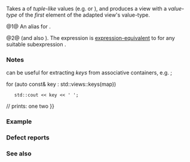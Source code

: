 {{cpp/ranges/view title|keys}}
{{cpp/ranges/navbar}}

{{dcl begin}}
{{dcl header|ranges}}
{{dcl|num=1|since=c++20|1=
template&lt; class R &gt;
using keys_view = ranges::elements_view&lt;R, 0&gt;;
}}
{{dcl|num=2|since=c++20|1=
namespace views {
    inline constexpr auto keys = ranges::elements&lt;0&gt;;
}
}}
{{dcl end}}

Takes a {{lconcept|view}} of ''tuple-like'' values (e.g. {{lc|std::tuple}} or {{lc|std::pair}}), and produces a view with a ''value-type'' of the ''first'' element of the adapted view's value-type.

@1@ An alias for {{c|ranges::elements_view&lt;R, 0&gt;}}.

@2@ {{named req|RangeAdaptorObject}} (and also {{named req|RangeAdaptorClosureObject}}). The expression {{c|views::keys(e)}} is [[cpp/language/expressions#Expression-equivalence|expression-equivalent]] to {{c|keys_view&lt;views::all_t&lt;decltype((e))&gt;&gt;{e} }} for any suitable subexpression {{c|e}}.

===Notes===
{{lc|keys_view}} can be useful for extracting ''keys'' from associative containers, e.g.
{{source|1=
std::map&lt;std::string, int&gt; map{{"one", 1}, {"two", 2}};

for (auto const&amp; key : std::views::keys(map))
    std::cout &lt;&lt; key &lt;&lt; ' ';
// prints: one two
}}

===Example===
{{example
|Displays values for each type of {{enwiki|quark}} in particle physics.
|code=
#include &lt;iomanip&gt;
#include &lt;iostream&gt;
#include &lt;locale&gt;
#include &lt;ranges&gt;
#include &lt;string&gt;
#include &lt;tuple&gt;
#include &lt;vector&gt;

int main()
{
    const std::vector&lt;std::tuple&lt;std::string, double, bool&gt;&gt; quark_mass_charge
    {
        // name, MeV/c², has positive electric-charge:
        {"up", 2.3, true}, {"down", 4.8, false},
        {"charm", 1275, true}, {"strange", 95, false},
        {"top", 173'210, true}, {"bottom", 4'180, false},
    };

    std::cout.imbue(std::locale("en_US.utf8"));
    std::cout &lt;&lt; "Quark name:  │ ";
    for (std::string const&amp; name : std::views::keys(quark_mass_charge))
        std::cout &lt;&lt; std::setw(9) &lt;&lt; name &lt;&lt; " │ ";

    std::cout &lt;&lt; "\n" "Mass MeV/c²: │ ";
    for (const double mass : std::views::values(quark_mass_charge))
        std::cout &lt;&lt; std::setw(9) &lt;&lt; mass &lt;&lt; " │ ";

    std::cout &lt;&lt; "\n" "E-charge:    │ ";
    for (const bool pos : std::views::elements&lt;2&gt;(quark_mass_charge))
        std::cout &lt;&lt; std::setw(9) &lt;&lt; (pos ? "+2/3" : "-1/3") &lt;&lt; " │ ";
    std::cout &lt;&lt; '\n';
}
|output=
Quark name:  │        up │      down │     charm │   strange │       top │    bottom │
Mass MeV/c²: │       2.3 │       4.8 │     1,275 │        95 │   173,210 │     4,180 │
E-charge:    │      +2/3 │      -1/3 │      +2/3 │      -1/3 │      +2/3 │      -1/3 │
}}

===Defect reports===
{{dr list begin}}
{{dr list item|wg=lwg|dr=3563|std=C++20|before={{tt|keys_view}} is unable to participate in CTAD due to its use of {{lc|views::all_t}}|after={{lc|views::all_t}} removed}}
{{dr list end}}

===See also===
{{dsc begin}}
{{dsc inc|cpp/ranges/dsc values_view}}
{{dsc inc|cpp/ranges/dsc elements_view}}
{{dsc inc|cpp/numeric/valarray/dsc slice}}
{{dsc end}}

{{langlinks|de|es|fr|it|ja|pt|ru|zh}}